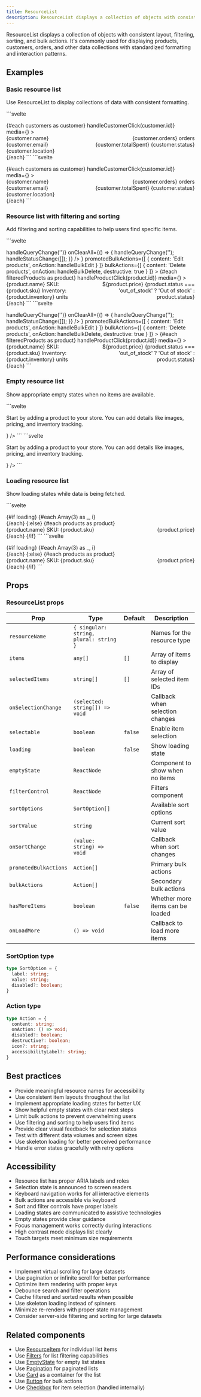 ```yaml
---
title: ResourceList
description: ResourceList displays a collection of objects with consistent layout, filtering, sorting, and bulk actions.
---
```



ResourceList displays a collection of objects with consistent layout, filtering, sorting, and bulk actions. It's commonly used for displaying products, customers, orders, and other data collections with standardized formatting and interaction patterns.

## Examples

### Basic resource list

Use ResourceList to display collections of data with consistent formatting.

<Tabs>
<TabItem label="Preview">
```svelte
<script>
  import { ResourceList, ResourceItem, Avatar, Text, Badge, Card } from 'svelte-polaris';
  
  const customers = [
    {
      id: '1',
      name: 'John Smith',
      email: 'john.smith@example.com',
      location: 'New York, NY',
      orders: 12,
      totalSpent: '$2,400.00',
      status: 'active'
    },
    {
      id: '2',
      name: 'Sarah Johnson',
      email: 'sarah.johnson@example.com',
      location: 'Los Angeles, CA', 
      orders: 8,
      totalSpent: '$1,850.00',
      status: 'active'
    },
    {
      id: '3',
      name: 'Mike Davis',
      email: 'mike.davis@example.com',
      location: 'Chicago, IL',
      orders: 3,
      totalSpent: '$450.00',
      status: 'inactive'
    }
  ];
  
  function handleCustomerClick(customerId) {
    console.log('View customer:', customerId);
  }
</script>

<Card>
  <ResourceList>
    {#each customers as customer}
      <ResourceItem
        id={customer.id}
        onClick={() => handleCustomerClick(customer.id)}
        media={<Avatar customer={{ firstName: customer.name.split(' ')[0], lastName: customer.name.split(' ')[1] }} />}
      >
        <div style="display: flex; justify-content: space-between; align-items: flex-start;">
          <div>
            <Text variant="bodyMd" fontWeight="semibold">{customer.name}</Text>
            <Text variant="bodySm" color="subdued">{customer.email}</Text>
            <Text variant="bodySm" color="subdued">{customer.location}</Text>
          </div>
          <div style="text-align: right;">
            <Text variant="bodySm">{customer.orders} orders</Text>
            <Text variant="bodySm" fontWeight="semibold">{customer.totalSpent}</Text>
            <Badge tone={customer.status === 'active' ? 'success' : 'critical'}>
              {customer.status}
            </Badge>
          </div>
        </div>
      </ResourceItem>
    {/each}
  </ResourceList>
</Card>
```
</TabItem>
<TabItem label="Code">
```svelte
<script>
  import { ResourceList, ResourceItem, Avatar, Text, Badge, Card } from 'svelte-polaris';
  
  const customers = [
    {
      id: '1',
      name: 'John Smith',
      email: 'john.smith@example.com',
      location: 'New York, NY',
      orders: 12,
      totalSpent: '$2,400.00',
      status: 'active'
    },
    {
      id: '2',
      name: 'Sarah Johnson',
      email: 'sarah.johnson@example.com',
      location: 'Los Angeles, CA', 
      orders: 8,
      totalSpent: '$1,850.00',
      status: 'active'
    },
    {
      id: '3',
      name: 'Mike Davis',
      email: 'mike.davis@example.com',
      location: 'Chicago, IL',
      orders: 3,
      totalSpent: '$450.00',
      status: 'inactive'
    }
  ];
  
  function handleCustomerClick(customerId) {
    console.log('View customer:', customerId);
  }
</script>

<Card>
  <ResourceList>
    {#each customers as customer}
      <ResourceItem
        id={customer.id}
        onClick={() => handleCustomerClick(customer.id)}
        media={<Avatar customer={{ firstName: customer.name.split(' ')[0], lastName: customer.name.split(' ')[1] }} />}
      >
        <div style="display: flex; justify-content: space-between; align-items: flex-start;">
          <div>
            <Text variant="bodyMd" fontWeight="semibold">{customer.name}</Text>
            <Text variant="bodySm" color="subdued">{customer.email}</Text>
            <Text variant="bodySm" color="subdued">{customer.location}</Text>
          </div>
          <div style="text-align: right;">
            <Text variant="bodySm">{customer.orders} orders</Text>
            <Text variant="bodySm" fontWeight="semibold">{customer.totalSpent}</Text>
            <Badge tone={customer.status === 'active' ? 'success' : 'critical'}>
              {customer.status}
            </Badge>
          </div>
        </div>
      </ResourceItem>
    {/each}
  </ResourceList>
</Card>
```
</TabItem>
</Tabs>

### Resource list with filtering and sorting

Add filtering and sorting capabilities to help users find specific items.

<Tabs>
<TabItem label="Preview">
```svelte
<script>
  import { ResourceList, ResourceItem, Thumbnail, Text, Badge, Card, Filters, Button, InlineStack } from 'svelte-polaris';
  
  let selectedItems = [];
  let sortValue = 'name';
  let queryValue = '';
  let statusFilter = [];
  
  const allProducts = [
    {
      id: '1',
      name: 'Wireless Headphones',
      sku: 'WH-001',
      price: 199.99,
      inventory: 45,
      status: 'active',
      image: 'https://images.unsplash.com/photo-1505740420928-5e560c06d30e?w=100&h=100&fit=crop'
    },
    {
      id: '2',
      name: 'Bluetooth Speaker',
      sku: 'BS-002',
      price: 89.99,
      inventory: 23,
      status: 'active',
      image: 'https://images.unsplash.com/photo-1608043152269-423dbba4e7e1?w=100&h=100&fit=crop'
    },
    {
      id: '3',
      name: 'USB Cable',
      sku: 'UC-003',
      price: 12.99,
      inventory: 0,
      status: 'out_of_stock',
      image: 'https://images.unsplash.com/photo-1558618666-fcd25c85cd64?w=100&h=100&fit=crop'
    },
    {
      id: '4',
      name: 'Phone Case',
      sku: 'PC-004',
      price: 24.99,
      inventory: 12,
      status: 'draft',
      image: 'https://images.unsplash.com/photo-1556656793-08538906a9f8?w=100&h=100&fit=crop'
    }
  ];
  
  $: filteredProducts = allProducts.filter(product => {
    const matchesQuery = product.name.toLowerCase().includes(queryValue.toLowerCase()) ||
                        product.sku.toLowerCase().includes(queryValue.toLowerCase());
    const matchesStatus = statusFilter.length === 0 || statusFilter.includes(product.status);
    return matchesQuery && matchesStatus;
  }).sort((a, b) => {
    switch(sortValue) {
      case 'name':
        return a.name.localeCompare(b.name);
      case 'price':
        return a.price - b.price;
      case 'inventory':
        return a.inventory - b.inventory;
      default:
        return 0;
    }
  });
  
  const sortOptions = [
    { label: 'Product name', value: 'name' },
    { label: 'Price', value: 'price' },
    { label: 'Inventory', value: 'inventory' }
  ];
  
  const filters = [
    {
      key: 'status',
      label: 'Status',
      filter: (
        <ChoiceList
          title="Status"
          titleHidden
          choices={[
            { label: 'Active', value: 'active' },
            { label: 'Draft', value: 'draft' },
            { label: 'Out of stock', value: 'out_of_stock' }
          ]}
          selected={statusFilter}
          onChange={handleStatusChange}
          allowMultiple
        />
      ),
      shortcut: true
    }
  ];
  
  function handleSelectionChange(selected) {
    selectedItems = selected;
  }
  
  function handleQueryChange(value) {
    queryValue = value;
  }
  
  function handleStatusChange(value) {
    statusFilter = value;
  }
  
  function handleSortChange(value) {
    sortValue = value;
  }
  
  function handleProductClick(productId) {
    console.log('View product:', productId);
  }
  
  function handleBulkEdit() {
    console.log('Bulk edit products:', selectedItems);
  }
  
  function handleBulkDelete() {
    console.log('Bulk delete products:', selectedItems);
  }
</script>

<Card>
  <ResourceList
    resourceName={{ singular: 'product', plural: 'products' }}
    items={filteredProducts}
    selectedItems={selectedItems}
    onSelectionChange={handleSelectionChange}
    selectable
    sortOptions={sortOptions}
    sortValue={sortValue}
    onSortChange={handleSortChange}
    filterControl={
      <Filters
        queryValue={queryValue}
        filters={filters}
        onQueryChange={handleQueryChange}
        onQueryClear={() => handleQueryChange('')}
        onClearAll={() => {
          handleQueryChange('');
          handleStatusChange([]);
        }}
      />
    }
    promotedBulkActions={[
      {
        content: 'Edit products',
        onAction: handleBulkEdit
      }
    ]}
    bulkActions={[
      {
        content: 'Delete products',
        onAction: handleBulkDelete,
        destructive: true
      }
    ]}
  >
    {#each filteredProducts as product}
      <ResourceItem
        id={product.id}
        onClick={() => handleProductClick(product.id)}
        media={<Thumbnail source={product.image} alt={product.name} />}
      >
        <div style="display: flex; justify-content: space-between; align-items: flex-start;">
          <div>
            <Text variant="bodyMd" fontWeight="semibold">{product.name}</Text>
            <Text variant="bodySm" color="subdued">SKU: {product.sku}</Text>
            <Text variant="bodySm" color="subdued">Inventory: {product.inventory} units</Text>
          </div>
          <div style="text-align: right;">
            <Text variant="bodyMd" fontWeight="semibold">${product.price}</Text>
            <Badge tone={
              product.status === 'active' ? 'success' : 
              product.status === 'draft' ? 'warning' : 'critical'
            }>
              {product.status === 'out_of_stock' ? 'Out of stock' : product.status}
            </Badge>
          </div>
        </div>
      </ResourceItem>
    {/each}
  </ResourceList>
</Card>
```
</TabItem>
<TabItem label="Code">
```svelte
<script>
  import { ResourceList, ResourceItem, Thumbnail, Text, Badge, Card, Filters, Button, InlineStack } from 'svelte-polaris';
  
  let selectedItems = [];
  let sortValue = 'name';
  let queryValue = '';
  let statusFilter = [];
  
  const allProducts = [
    {
      id: '1',
      name: 'Wireless Headphones',
      sku: 'WH-001',
      price: 199.99,
      inventory: 45,
      status: 'active',
      image: 'https://images.unsplash.com/photo-1505740420928-5e560c06d30e?w=100&h=100&fit=crop'
    },
    {
      id: '2',
      name: 'Bluetooth Speaker',
      sku: 'BS-002',
      price: 89.99,
      inventory: 23,
      status: 'active',
      image: 'https://images.unsplash.com/photo-1608043152269-423dbba4e7e1?w=100&h=100&fit=crop'
    },
    {
      id: '3',
      name: 'USB Cable',
      sku: 'UC-003',
      price: 12.99,
      inventory: 0,
      status: 'out_of_stock',
      image: 'https://images.unsplash.com/photo-1558618666-fcd25c85cd64?w=100&h=100&fit=crop'
    },
    {
      id: '4',
      name: 'Phone Case',
      sku: 'PC-004',
      price: 24.99,
      inventory: 12,
      status: 'draft',
      image: 'https://images.unsplash.com/photo-1556656793-08538906a9f8?w=100&h=100&fit=crop'
    }
  ];
  
  $: filteredProducts = allProducts.filter(product => {
    const matchesQuery = product.name.toLowerCase().includes(queryValue.toLowerCase()) ||
                        product.sku.toLowerCase().includes(queryValue.toLowerCase());
    const matchesStatus = statusFilter.length === 0 || statusFilter.includes(product.status);
    return matchesQuery && matchesStatus;
  }).sort((a, b) => {
    switch(sortValue) {
      case 'name':
        return a.name.localeCompare(b.name);
      case 'price':
        return a.price - b.price;
      case 'inventory':
        return a.inventory - b.inventory;
      default:
        return 0;
    }
  });
  
  const sortOptions = [
    { label: 'Product name', value: 'name' },
    { label: 'Price', value: 'price' },
    { label: 'Inventory', value: 'inventory' }
  ];
  
  const filters = [
    {
      key: 'status',
      label: 'Status',
      filter: (
        <ChoiceList
          title="Status"
          titleHidden
          choices={[
            { label: 'Active', value: 'active' },
            { label: 'Draft', value: 'draft' },
            { label: 'Out of stock', value: 'out_of_stock' }
          ]}
          selected={statusFilter}
          onChange={handleStatusChange}
          allowMultiple
        />
      ),
      shortcut: true
    }
  ];
  
  function handleSelectionChange(selected) {
    selectedItems = selected;
  }
  
  function handleQueryChange(value) {
    queryValue = value;
  }
  
  function handleStatusChange(value) {
    statusFilter = value;
  }
  
  function handleSortChange(value) {
    sortValue = value;
  }
  
  function handleProductClick(productId) {
    console.log('View product:', productId);
  }
  
  function handleBulkEdit() {
    console.log('Bulk edit products:', selectedItems);
  }
  
  function handleBulkDelete() {
    console.log('Bulk delete products:', selectedItems);
  }
</script>

<Card>
  <ResourceList
    resourceName={{ singular: 'product', plural: 'products' }}
    items={filteredProducts}
    selectedItems={selectedItems}
    onSelectionChange={handleSelectionChange}
    selectable
    sortOptions={sortOptions}
    sortValue={sortValue}
    onSortChange={handleSortChange}
    filterControl={
      <Filters
        queryValue={queryValue}
        filters={filters}
        onQueryChange={handleQueryChange}
        onQueryClear={() => handleQueryChange('')}
        onClearAll={() => {
          handleQueryChange('');
          handleStatusChange([]);
        }}
      />
    }
    promotedBulkActions={[
      {
        content: 'Edit products',
        onAction: handleBulkEdit
      }
    ]}
    bulkActions={[
      {
        content: 'Delete products',
        onAction: handleBulkDelete,
        destructive: true
      }
    ]}
  >
    {#each filteredProducts as product}
      <ResourceItem
        id={product.id}
        onClick={() => handleProductClick(product.id)}
        media={<Thumbnail source={product.image} alt={product.name} />}
      >
        <div style="display: flex; justify-content: space-between; align-items: flex-start;">
          <div>
            <Text variant="bodyMd" fontWeight="semibold">{product.name}</Text>
            <Text variant="bodySm" color="subdued">SKU: {product.sku}</Text>
            <Text variant="bodySm" color="subdued">Inventory: {product.inventory} units</Text>
          </div>
          <div style="text-align: right;">
            <Text variant="bodyMd" fontWeight="semibold">${product.price}</Text>
            <Badge tone={
              product.status === 'active' ? 'success' : 
              product.status === 'draft' ? 'warning' : 'critical'
            }>
              {product.status === 'out_of_stock' ? 'Out of stock' : product.status}
            </Badge>
          </div>
        </div>
      </ResourceItem>
    {/each}
  </ResourceList>
</Card>
```
</TabItem>
</Tabs>

### Empty resource list

Show appropriate empty states when no items are available.

<Tabs>
<TabItem label="Preview">
```svelte
<script>
  import { ResourceList, EmptyState, Card, Button } from 'svelte-polaris';
  
  const products = [];
  
  function handleCreateProduct() {
    console.log('Create new product');
  }
  
  function handleImportProducts() {
    console.log('Import products');
  }
</script>

<Card>
  <ResourceList
    resourceName={{ singular: 'product', plural: 'products' }}
    items={products}
    emptyState={
      <EmptyState
        heading="Add your first product"
        action={{
          content: 'Add product',
          onAction: handleCreateProduct
        }}
        secondaryAction={{
          content: 'Import products',
          onAction: handleImportProducts
        }}
        image="https://cdn.shopify.com/s/files/1/0262/4071/2726/files/emptystate-files.png"
      >
        <p>Start by adding a product to your store. You can add details like images, pricing, and inventory tracking.</p>
      </EmptyState>
    }
  />
</Card>
```
</TabItem>
<TabItem label="Code">
```svelte
<script>
  import { ResourceList, EmptyState, Card, Button } from 'svelte-polaris';
  
  const products = [];
  
  function handleCreateProduct() {
    console.log('Create new product');
  }
  
  function handleImportProducts() {
    console.log('Import products');
  }
</script>

<Card>
  <ResourceList
    resourceName={{ singular: 'product', plural: 'products' }}
    items={products}
    emptyState={
      <EmptyState
        heading="Add your first product"
        action={{
          content: 'Add product',
          onAction: handleCreateProduct
        }}
        secondaryAction={{
          content: 'Import products',
          onAction: handleImportProducts
        }}
        image="https://cdn.shopify.com/s/files/1/0262/4071/2726/files/emptystate-files.png"
      >
        <p>Start by adding a product to your store. You can add details like images, pricing, and inventory tracking.</p>
      </EmptyState>
    }
  />
</Card>
```
</TabItem>
</Tabs>

### Loading resource list

Show loading states while data is being fetched.

<Tabs>
<TabItem label="Preview">
```svelte
<script>
  import { ResourceList, ResourceItem, SkeletonBodyText, SkeletonDisplayText, Card } from 'svelte-polaris';
  
  let loading = true;
  let products = [];
  
  // Simulate loading
  setTimeout(() => {
    loading = false;
    products = [
      {
        id: '1',
        name: 'Wireless Headphones',
        sku: 'WH-001',
        price: '$199.99'
      },
      {
        id: '2',
        name: 'Bluetooth Speaker', 
        sku: 'BS-002',
        price: '$89.99'
      }
    ];
  }, 3000);
</script>

<Card>
  <ResourceList
    resourceName={{ singular: 'product', plural: 'products' }}
    items={products}
    loading={loading}
  >
    {#if loading}
      {#each Array(3) as _, i}
        <ResourceItem id={`loading-${i}`}>
          <div style="display: flex; justify-content: space-between; align-items: flex-start;">
            <div style="flex: 1;">
              <SkeletonDisplayText size="small" />
              <SkeletonBodyText lines={2} />
            </div>
            <div style="width: 80px;">
              <SkeletonBodyText lines={1} />
            </div>
          </div>
        </ResourceItem>
      {/each}
    {:else}
      {#each products as product}
        <ResourceItem id={product.id}>
          <div style="display: flex; justify-content: space-between; align-items: flex-start;">
            <div>
              <Text variant="bodyMd" fontWeight="semibold">{product.name}</Text>
              <Text variant="bodySm" color="subdued">SKU: {product.sku}</Text>
            </div>
            <Text variant="bodyMd" fontWeight="semibold">{product.price}</Text>
          </div>
        </ResourceItem>
      {/each}
    {/if}
  </ResourceList>
</Card>
```
</TabItem>
<TabItem label="Code">
```svelte
<script>
  import { ResourceList, ResourceItem, SkeletonBodyText, SkeletonDisplayText, Card } from 'svelte-polaris';
  
  let loading = true;
  let products = [];
  
  // Simulate loading
  setTimeout(() => {
    loading = false;
    products = [
      {
        id: '1',
        name: 'Wireless Headphones',
        sku: 'WH-001',
        price: '$199.99'
      },
      {
        id: '2',
        name: 'Bluetooth Speaker', 
        sku: 'BS-002',
        price: '$89.99'
      }
    ];
  }, 3000);
</script>

<Card>
  <ResourceList
    resourceName={{ singular: 'product', plural: 'products' }}
    items={products}
    loading={loading}
  >
    {#if loading}
      {#each Array(3) as _, i}
        <ResourceItem id={`loading-${i}`}>
          <div style="display: flex; justify-content: space-between; align-items: flex-start;">
            <div style="flex: 1;">
              <SkeletonDisplayText size="small" />
              <SkeletonBodyText lines={2} />
            </div>
            <div style="width: 80px;">
              <SkeletonBodyText lines={1} />
            </div>
          </div>
        </ResourceItem>
      {/each}
    {:else}
      {#each products as product}
        <ResourceItem id={product.id}>
          <div style="display: flex; justify-content: space-between; align-items: flex-start;">
            <div>
              <Text variant="bodyMd" fontWeight="semibold">{product.name}</Text>
              <Text variant="bodySm" color="subdued">SKU: {product.sku}</Text>
            </div>
            <Text variant="bodyMd" fontWeight="semibold">{product.price}</Text>
          </div>
        </ResourceItem>
      {/each}
    {/if}
  </ResourceList>
</Card>
```
</TabItem>
</Tabs>

## Props

### ResourceList props

| Prop | Type | Default | Description |
|------|------|---------|-------------|
| `resourceName` | `{ singular: string, plural: string }` | | Names for the resource type |
| `items` | `any[]` | `[]` | Array of items to display |
| `selectedItems` | `string[]` | `[]` | Array of selected item IDs |
| `onSelectionChange` | `(selected: string[]) => void` | | Callback when selection changes |
| `selectable` | `boolean` | `false` | Enable item selection |
| `loading` | `boolean` | `false` | Show loading state |
| `emptyState` | `ReactNode` | | Component to show when no items |
| `filterControl` | `ReactNode` | | Filters component |
| `sortOptions` | `SortOption[]` | | Available sort options |
| `sortValue` | `string` | | Current sort value |
| `onSortChange` | `(value: string) => void` | | Callback when sort changes |
| `promotedBulkActions` | `Action[]` | | Primary bulk actions |
| `bulkActions` | `Action[]` | | Secondary bulk actions |
| `hasMoreItems` | `boolean` | `false` | Whether more items can be loaded |
| `onLoadMore` | `() => void` | | Callback to load more items |

### SortOption type

```typescript
type SortOption = {
  label: string;
  value: string;
  disabled?: boolean;
}
```

### Action type

```typescript
type Action = {
  content: string;
  onAction: () => void;
  disabled?: boolean;
  destructive?: boolean;
  icon?: string;
  accessibilityLabel?: string;
}
```

## Best practices

- Provide meaningful resource names for accessibility
- Use consistent item layouts throughout the list
- Implement appropriate loading states for better UX
- Show helpful empty states with clear next steps
- Limit bulk actions to prevent overwhelming users
- Use filtering and sorting to help users find items
- Provide clear visual feedback for selection states
- Test with different data volumes and screen sizes
- Use skeleton loading for better perceived performance
- Handle error states gracefully with retry options

## Accessibility

- Resource list has proper ARIA labels and roles
- Selection state is announced to screen readers
- Keyboard navigation works for all interactive elements
- Bulk actions are accessible via keyboard
- Sort and filter controls have proper labels
- Loading states are communicated to assistive technologies
- Empty states provide clear guidance
- Focus management works correctly during interactions
- High contrast mode displays list clearly
- Touch targets meet minimum size requirements

## Performance considerations

- Implement virtual scrolling for large datasets
- Use pagination or infinite scroll for better performance
- Optimize item rendering with proper keys
- Debounce search and filter operations
- Cache filtered and sorted results when possible
- Use skeleton loading instead of spinners
- Minimize re-renders with proper state management
- Consider server-side filtering and sorting for large datasets

## Related components

- Use [ResourceItem](/getting-started/resource-item) for individual list items
- Use [Filters](/getting-started/filters) for list filtering capabilities
- Use [EmptyState](/getting-started/empty-state) for empty list states
- Use [Pagination](/getting-started/pagination) for paginated lists
- Use [Card](/getting-started/card) as a container for the list
- Use [Button](/getting-started/button) for bulk actions
- Use [Checkbox](/getting-started/checkbox) for item selection (handled internally)
